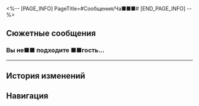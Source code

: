 <%-- [PAGE_INFO]
PageTitle=#Сообщения/Ча■■■#
[END_PAGE_INFO] --%>
{{Сообщение Инфобокс
|id          = 119
|Изображение = НИП Ча■■■ Иконка.png
|Тип         = НИП
|Отправитель = Ча■■■
|ПодписьСоо  = 
|Фракция     = Другие
}}

==Сюжетные сообщения==
===Вы не■■ подходите ■■гость...===
{{Сообщения
|условие_получения = 
|текст =
:'''Ча■■■:''' Вы не■■ подходите ■■гость ■■■■■■■ охота не■■ приветствуется■■
:'''Ча■■■:''' ■■■■ брак■■ квалификация ■выбранный ■■пропажа ■■■■ про■■■пажа ■■ пропажа ■■■■■■■■■■■■■■■■
:'''Ча■■■:''' ■■■■■■■■■■■■■■■■■■■■■■■■■■■■■■■■■■■■■■■■■■■■■■■■
:'''Ча■■■:''' ■■■■■■■■■■■■■■■■■■■■■■■■■■■■■■■■■■■■■■■■■■■■■■■■■■■■■■■■■■■■■■■
:'''Ча■■■:''' [[Файл:Сообщение Ча■■■ 39.png|256px]]
}}
----

==История изменений==
{{История изменений|2.7}}

==Навигация==
{{Сообщения Навбокс}}